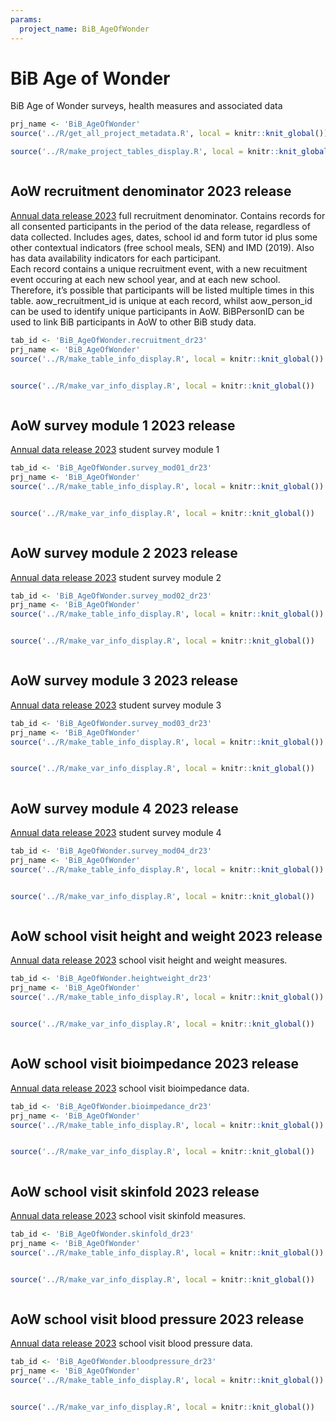 ```yaml
---
params:
  project_name: BiB_AgeOfWonder
---
```






# BiB Age of Wonder


BiB Age of Wonder surveys, health measures and associated data



```r
prj_name <- 'BiB_AgeOfWonder'
source('../R/get_all_project_metadata.R', local = knitr::knit_global())
```



```r
source('../R/make_project_tables_display.R', local = knitr::knit_global())
```



```r

```





## AoW recruitment denominator 2023 release {#BiB_AgeOfWonder.recruitment_dr23}


[Annual data release 2023](https://github.com/BornInBradford/aow_datarelease/releases/tag/v2023.1.0) full recruitment denominator. Contains records for all consented participants in the period of the data release, regardless of data collected. Includes ages, dates, school id and form tutor id plus some other contextual indicators (free school meals, SEN) and IMD (2019). Also has data availability indicators for each participant. <br> Each record contains a unique recruitment event, with a new recuitment event occuring at each new school year, and at each new school. Therefore, it's possible that participants will be listed multiple times in this table. aow_recruitment_id is unique at each record, whilst aow_person_id can be used to identify unique participants in AoW. BiBPersonID can be used to link BiB participants in AoW to other BiB study data.



```r
tab_id <- 'BiB_AgeOfWonder.recruitment_dr23'
prj_name <- 'BiB_AgeOfWonder'
source('../R/make_table_info_display.R', local = knitr::knit_global())
```



```r

```



```r
source('../R/make_var_info_display.R', local = knitr::knit_global())
```



```r

```





## AoW survey module 1 2023 release {#BiB_AgeOfWonder.survey_mod01_dr23}


[Annual data release 2023](https://github.com/BornInBradford/aow_datarelease/releases/tag/v2023.0.0) student survey module 1



```r
tab_id <- 'BiB_AgeOfWonder.survey_mod01_dr23'
prj_name <- 'BiB_AgeOfWonder'
source('../R/make_table_info_display.R', local = knitr::knit_global())
```



```r

```



```r
source('../R/make_var_info_display.R', local = knitr::knit_global())
```



```r

```





## AoW survey module 2 2023 release {#BiB_AgeOfWonder.survey_mod02_dr23}


[Annual data release 2023](https://github.com/BornInBradford/aow_datarelease/releases/tag/v2023.0.0) student survey module 2



```r
tab_id <- 'BiB_AgeOfWonder.survey_mod02_dr23'
prj_name <- 'BiB_AgeOfWonder'
source('../R/make_table_info_display.R', local = knitr::knit_global())
```



```r

```



```r
source('../R/make_var_info_display.R', local = knitr::knit_global())
```



```r

```





## AoW survey module 3 2023 release {#BiB_AgeOfWonder.survey_mod03_dr23}


[Annual data release 2023](https://github.com/BornInBradford/aow_datarelease/releases/tag/v2023.0.0) student survey module 3



```r
tab_id <- 'BiB_AgeOfWonder.survey_mod03_dr23'
prj_name <- 'BiB_AgeOfWonder'
source('../R/make_table_info_display.R', local = knitr::knit_global())
```



```r

```



```r
source('../R/make_var_info_display.R', local = knitr::knit_global())
```



```r

```





## AoW survey module 4 2023 release {#BiB_AgeOfWonder.survey_mod04_dr23}


[Annual data release 2023](https://github.com/BornInBradford/aow_datarelease/releases/tag/v2023.0.0) student survey module 4



```r
tab_id <- 'BiB_AgeOfWonder.survey_mod04_dr23'
prj_name <- 'BiB_AgeOfWonder'
source('../R/make_table_info_display.R', local = knitr::knit_global())
```



```r

```



```r
source('../R/make_var_info_display.R', local = knitr::knit_global())
```



```r

```





## AoW school visit height and weight 2023 release {#BiB_AgeOfWonder.heightweight_dr23}


[Annual data release 2023](https://github.com/BornInBradford/aow_datarelease/releases/tag/v2023.0.0) school visit height and weight measures.



```r
tab_id <- 'BiB_AgeOfWonder.heightweight_dr23'
prj_name <- 'BiB_AgeOfWonder'
source('../R/make_table_info_display.R', local = knitr::knit_global())
```



```r

```



```r
source('../R/make_var_info_display.R', local = knitr::knit_global())
```



```r

```





## AoW school visit bioimpedance 2023 release {#BiB_AgeOfWonder.bioimpedance_dr23}


[Annual data release 2023](https://github.com/BornInBradford/aow_datarelease/releases/tag/v2023.0.0) school visit bioimpedance data.



```r
tab_id <- 'BiB_AgeOfWonder.bioimpedance_dr23'
prj_name <- 'BiB_AgeOfWonder'
source('../R/make_table_info_display.R', local = knitr::knit_global())
```



```r

```



```r
source('../R/make_var_info_display.R', local = knitr::knit_global())
```



```r

```





## AoW school visit skinfold 2023 release {#BiB_AgeOfWonder.skinfold_dr23}


[Annual data release 2023](https://github.com/BornInBradford/aow_datarelease/releases/tag/v2023.0.0) school visit skinfold measures.



```r
tab_id <- 'BiB_AgeOfWonder.skinfold_dr23'
prj_name <- 'BiB_AgeOfWonder'
source('../R/make_table_info_display.R', local = knitr::knit_global())
```



```r

```



```r
source('../R/make_var_info_display.R', local = knitr::knit_global())
```



```r

```





## AoW school visit blood pressure 2023 release {#BiB_AgeOfWonder.bloodpressure_dr23}


[Annual data release 2023](https://github.com/BornInBradford/aow_datarelease/releases/tag/v2023.0.0) school visit blood pressure data.



```r
tab_id <- 'BiB_AgeOfWonder.bloodpressure_dr23'
prj_name <- 'BiB_AgeOfWonder'
source('../R/make_table_info_display.R', local = knitr::knit_global())
```



```r

```



```r
source('../R/make_var_info_display.R', local = knitr::knit_global())
```



```r

```



